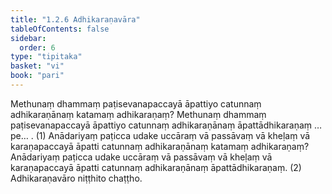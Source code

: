 ```yaml
---
title: "1.2.6 Adhikaraṇavāra"
tableOfContents: false
sidebar:
  order: 6
type: "tipitaka"
basket: "vi"
book: "pari"
---
```



<DynamicBreadcrumb />

<Division number="198" book="pari">

<Paragraph number="652" book="pari">
Methunaṃ dhammaṃ paṭisevanapaccayā āpattiyo catunnaṃ adhikaraṇānaṃ katamaṃ adhikaraṇaṃ? Methunaṃ dhammaṃ paṭisevanapaccayā āpattiyo catunnaṃ adhikaraṇānaṃ āpattādhikaraṇaṃ …pe… . (1)
</Paragraph>

<Paragraph number="653" book="pari">
Anādariyaṃ paṭicca udake uccāraṃ vā passāvaṃ vā kheḷaṃ vā karaṇapaccayā āpatti catunnaṃ adhikaraṇānaṃ katamaṃ adhikaraṇaṃ? Anādariyaṃ paṭicca udake uccāraṃ vā passāvaṃ vā kheḷaṃ vā karaṇapaccayā āpatti catunnaṃ adhikaraṇānaṃ āpattādhikaraṇaṃ. (2)

</Paragraph>
</Division>

<Paragraph number="654" type="center" book="pari">
Adhikaraṇavāro niṭṭhito chaṭṭho.
</Paragraph>